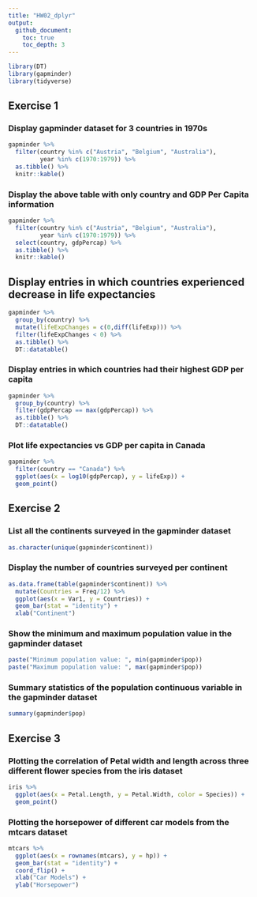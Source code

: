 ```yaml
---
title: "HW02_dplyr"
output:
  github_document:
    toc: true
    toc_depth: 3
---
```


```r
library(DT)
library(gapminder)
library(tidyverse)
```
## Exercise 1

### Display gapminder dataset for 3 countries in 1970s

```r
gapminder %>% 
  filter(country %in% c("Austria", "Belgium", "Australia"),
         year %in% c(1970:1979)) %>% 
  as.tibble() %>% 
  knitr::kable()
```

### Display the above table with only country and GDP Per Capita information

```r
gapminder %>% 
  filter(country %in% c("Austria", "Belgium", "Australia"),
         year %in% c(1970:1979)) %>%
  select(country, gdpPercap) %>% 
  as.tibble() %>% 
  knitr::kable()
```

## Display entries in which countries experienced decrease in life expectancies

```r
gapminder %>%
  group_by(country) %>% 
  mutate(lifeExpChanges = c(0,diff(lifeExp))) %>% 
  filter(lifeExpChanges < 0) %>% 
  as.tibble() %>% 
  DT::datatable()
```

### Display entries in which countries had their highest GDP per capita

```r
gapminder %>% 
  group_by(country) %>% 
  filter(gdpPercap == max(gdpPercap)) %>% 
  as.tibble() %>% 
  DT::datatable()
```

### Plot life expectancies vs GDP per capita in Canada

```r
gapminder %>% 
  filter(country == "Canada") %>% 
  ggplot(aes(x = log10(gdpPercap), y = lifeExp)) + 
  geom_point()
```

## Exercise 2

### List all the continents surveyed in the gapminder dataset

```r
as.character(unique(gapminder$continent))
```

### Display the number of countries surveyed per continent

```r
as.data.frame(table(gapminder$continent)) %>% 
  mutate(Countries = Freq/12) %>% 
  ggplot(aes(x = Var1, y = Countries)) + 
  geom_bar(stat = "identity") +
  xlab("Continent")
```

### Show the minimum and maximum population value in the gapminder dataset

```r
paste("Minimum population value: ", min(gapminder$pop))
paste("Maximum population value: ", max(gapminder$pop))
```

### Summary statistics of the population continuous variable in the gapminder dataset

```r
summary(gapminder$pop)
```

## Exercise 3

### Plotting the correlation of Petal width and length across three different flower species from the iris dataset

```r
iris %>% 
  ggplot(aes(x = Petal.Length, y = Petal.Width, color = Species)) +
  geom_point()
```

### Plotting the horsepower of different car models from the mtcars dataset

```r
mtcars %>% 
  ggplot(aes(x = rownames(mtcars), y = hp)) +
  geom_bar(stat = "identity") +
  coord_flip() +
  xlab("Car Models") +
  ylab("Horsepower")
```



